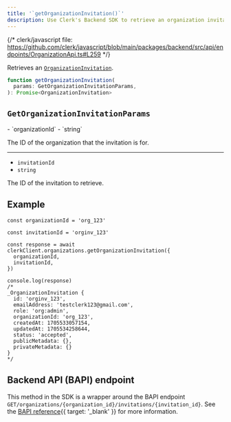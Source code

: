 ```yaml
---
title: '`getOrganizationInvitation()`'
description: Use Clerk's Backend SDK to retrieve an organization invitation.
---
```


{/* clerk/javascript file: https://github.com/clerk/javascript/blob/main/packages/backend/src/api/endpoints/OrganizationApi.ts#L259 */}

Retrieves an [`OrganizationInvitation`](/docs/references/backend/types/backend-organization-invitation).

```ts
function getOrganizationInvitation(
  params: GetOrganizationInvitationParams,
): Promise<OrganizationInvitation>
```

## `GetOrganizationInvitationParams`

<Properties>
  - `organizationId`
  - `string`

  The ID of the organization that the invitation is for.

  ---

  - `invitationId`
  - `string`

  The ID of the invitation to retrieve.
</Properties>

## Example

```tsx
const organizationId = 'org_123'

const invitationId = 'orginv_123'

const response = await clerkClient.organizations.getOrganizationInvitation({
  organizationId,
  invitationId,
})

console.log(response)
/*
_OrganizationInvitation {
  id: 'orginv_123',
  emailAddress: 'testclerk123@gmail.com',
  role: 'org:admin',
  organizationId: 'org_123',
  createdAt: 1705533057154,
  updatedAt: 1705534258644,
  status: 'accepted',
  publicMetadata: {},
  privateMetadata: {}
}
*/
```

## Backend API (BAPI) endpoint

This method in the SDK is a wrapper around the BAPI endpoint `GET/organizations/{organization_id}/invitations/{invitation_id}`. See the [BAPI reference](/docs/reference/backend-api/tag/Organization-Invitations#operation/GetOrganizationInvitation){{ target: '_blank' }} for more information.
